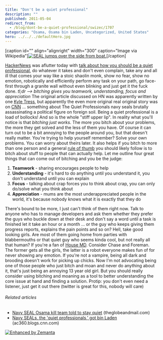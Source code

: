 ```yaml
---
title: "Don't be a quiet professional"
description: ""
published: 2011-05-04
redirect_from:
  - /blog/dont-be-a-quiet-professional/swizec/1707
categories: "Osama, Osama bin Laden, Uncategorized, United States"
hero: ../../../defaultHero.jpg
---
```


\[caption id="" align="alignright" width="300" caption="Image via Wikipedia"][![SEAL jumps over the side from boat.](http://upload.wikimedia.org/wikipedia/commons/thumb/d/d7/US_Navy_SEALs_SEAL_jumps_over_side_boat.jpg/300px-US_Navy_SEALs_SEAL_jumps_over_side_boat.jpg "SEAL jumps over the side from boat.")](http://commons.wikipedia.org/wiki/File:US_Navy_SEALs_SEAL_jumps_over_side_boat.jpg)\[/caption]

[HackerNews](http://news.ycombinator.com/ "Hacker News") was aflutter today with [talk about how you should be a quiet professional](http://news.ycombinator.com/item?id=2512901), do whatever it takes and don't even complain, take any and all ill that comes your way like a stoic shaolin monk, show no fear, show no emotion, robotically and efficiently perform any task on your path, go face-first through a granite wall without even blinking and just get it the fuck done. _tl;dr --> bitching gives you teamwork, understanding, focus and appreciation_ The original article discussed on HN was apparently written by one [Kyle Tress](http://www.kyletress.com/blog/view/be_a_quiet_professional), but apparently the even more original real original story was on [CNN](http://www.cnn.com/ "CNN") ... something about The Quiet Professionals navy seals brutally assassinating a political figure on foreign soil. Being a quiet professional is a load of bollocks! And so is the whole "stiff upper lip". In reality what you'll notice is that _bitching just works._ The more you bitch about your problems, the more they get solved and the less of them you have. Of course it can turn out to be a bit annoying to the people around you, but that doesn't really matter. You're trying to help yourself remember? Solve your own problems. You can worry about theirs later. It also helps if you bitch to more than one person and a general [rule of thumb](http://en.wikipedia.org/wiki/Rule_of_thumb "Rule of thumb") you should likely follow is to bitch about stuff to people that can actually help. Let me outline four great things that can come out of bitching and you be the judge:

1.  **Teamwork** - sharing encourages people to help
2.  **Understanding** - it's hard to do anything until you understand it, you don't understand until you can explain
3.  **Focus** - talking about crap forces you to think about crap, you can only do/solve what you think about
4.  **Appreciation** - mums are the most underappreciated people in the world, it's because nobody knows what it is exactly that they do

There's bound to be more, I just can't think of them right now. Talk to anyone who has to manage developers and ask them whether they prefer the guys who buckle down at their desk and don't say a word until a task is finished let it take an hour or a month ... or the guy who keeps giving them progress reports, explains the pain points and so on? Hell, take good looking girls. Are most of them going home from parties with blabbermouths or that quiet guy who seems kinda cool, but not really all that human? If you're a fan of [House MD](http://www.myspace.com/everything/house "House"). Consider Chase and Foreman. The former gets all the girls, the latter is a robot everyone makes fun of for never showing any emotion. If you're not a vampire, being all dark and brooding doesn't work for picking up chicks. Now I'm not advocating being one of those people who just bitch and moan and never do anything about it, that's just being an annoying 13 year old girl. But you should really consider using bitching and moaning as a tool to better understanding the core issue at hand and finding a solution. Protip: you don't even need a listener, just get it out there (twitter is great for this, nobody will care)

###### Related articles

- [Navy SEAL Osama kill team told to stay quiet](http://www.theglobeandmail.com/news/world/americas/navy-seal-osama-kill-team-told-to-stay-quiet/article2008168/) (theglobeandmail.com)
- [Navy SEALs, the 'quiet professionals,' got bin Laden](http://ac360.blogs.cnn.com/2011/05/03/navy-seals-the-quiet-professionals-got-bin-laden/) (ac360.blogs.cnn.com)

[![Enhanced by Zemanta](http://img.zemanta.com/zemified_e.png?x-id=f49bc749-3e2e-40b6-8655-01bc60a2c681)](http://www.zemanta.com/ "Enhanced by Zemanta")
